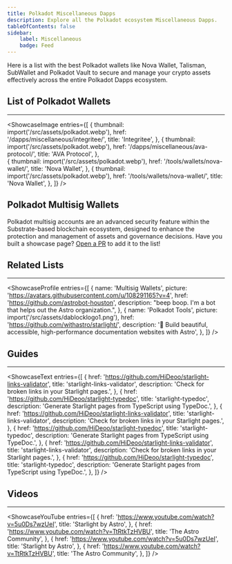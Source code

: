 ```yaml
---
title: Polkadot Miscellaneous Dapps
description: Explore all the Polkadot ecosystem Miscellaneous Dapps.
tableOfContents: false
sidebar: 
    label: Miscellaneous
    badge: Feed
---
```




Here is a list with the best Polkadot wallets like Nova Wallet, Talisman, SubWallet and Polkadot Vault to secure and manage your crypto assets effectively across the entire Polkadot Dapps ecosystem.

## List of Polkadot Wallets
----------------
<ShowcaseImage
  entries={[
        {
      thumbnail: import('/src/assets/polkadot.webp'),
      href: '/dapps/miscellaneous/integritee/',
      title: 'Integritee',
    },
                     {
      thumbnail: import('/src/assets/polkadot.webp'),
      href: '/dapps/miscellaneous/ava-protocol/',
      title: 'AVA Protocol',
      },  
    {
      thumbnail: import('/src/assets/polkadot.webp'),
      href: '/tools/wallets/nova-wallet/',
      title: 'Nova Wallet',
      },
              {
      thumbnail: import('/src/assets/polkadot.webp'),
      href: '/tools/wallets/nova-wallet/',
      title: 'Nova Wallet',
    },
  ]}
/>

## Polkadot Multisig Wallets
Polkadot multisig accounts are an advanced security feature within the Substrate-based blockchain ecosystem, designed to enhance the protection and management of assets and governance decisions.
<ShowcaseCTA>
  Have you built a showcase page? [Open a
  PR](https://github.com/HiDeoo/starlight-showcases) to add it to the list!
</ShowcaseCTA>

## Related Lists
----------------
<ShowcaseProfile
  entries={[
    {
      name: 'Multisig Wallets',
      picture: 'https://avatars.githubusercontent.com/u/108291165?v=4',
      href: 'https://github.com/astrobot-houston',
      description:
        "beep boop. I'm a bot that helps out the Astro organization.",
    },
    {
      name: 'Polkadot Tools',
      picture: import('/src/assets/dablocklogo1.png'),
      href: 'https://github.com/withastro/starlight/',
      description:
        '🌟 Build beautiful, accessible, high-performance documentation websites with Astro',
    },
  ]}
/>

## Guides
----------------
<ShowcaseText
  entries={[
    {
      href: 'https://github.com/HiDeoo/starlight-links-validator',
      title: 'starlight-links-validator',
      description: 'Check for broken links in your Starlight pages.',
    },
    {
      href: 'https://github.com/HiDeoo/starlight-typedoc',
      title: 'starlight-typedoc',
      description: 'Generate Starlight pages from TypeScript using TypeDoc.',
    },
        {
      href: 'https://github.com/HiDeoo/starlight-links-validator',
      title: 'starlight-links-validator',
      description: 'Check for broken links in your Starlight pages.',
    },
    {
      href: 'https://github.com/HiDeoo/starlight-typedoc',
      title: 'starlight-typedoc',
      description: 'Generate Starlight pages from TypeScript using TypeDoc.',
    },
        {
      href: 'https://github.com/HiDeoo/starlight-links-validator',
      title: 'starlight-links-validator',
      description: 'Check for broken links in your Starlight pages.',
    },
    {
      href: 'https://github.com/HiDeoo/starlight-typedoc',
      title: 'starlight-typedoc',
      description: 'Generate Starlight pages from TypeScript using TypeDoc.',
    },
  ]}
/>

## Videos
----------------
<ShowcaseYouTube
  entries={[
    {
      href: 'https://www.youtube.com/watch?v=5u0Ds7wzUeI',
      title: 'Starlight by Astro',
    },
    {
      href: 'https://www.youtube.com/watch?v=TtRtkTzHVBU',
      title: 'The Astro Community',
    },
        {
      href: 'https://www.youtube.com/watch?v=5u0Ds7wzUeI',
      title: 'Starlight by Astro',
    },
    {
      href: 'https://www.youtube.com/watch?v=TtRtkTzHVBU',
      title: 'The Astro Community',
    },
  ]}
/>
